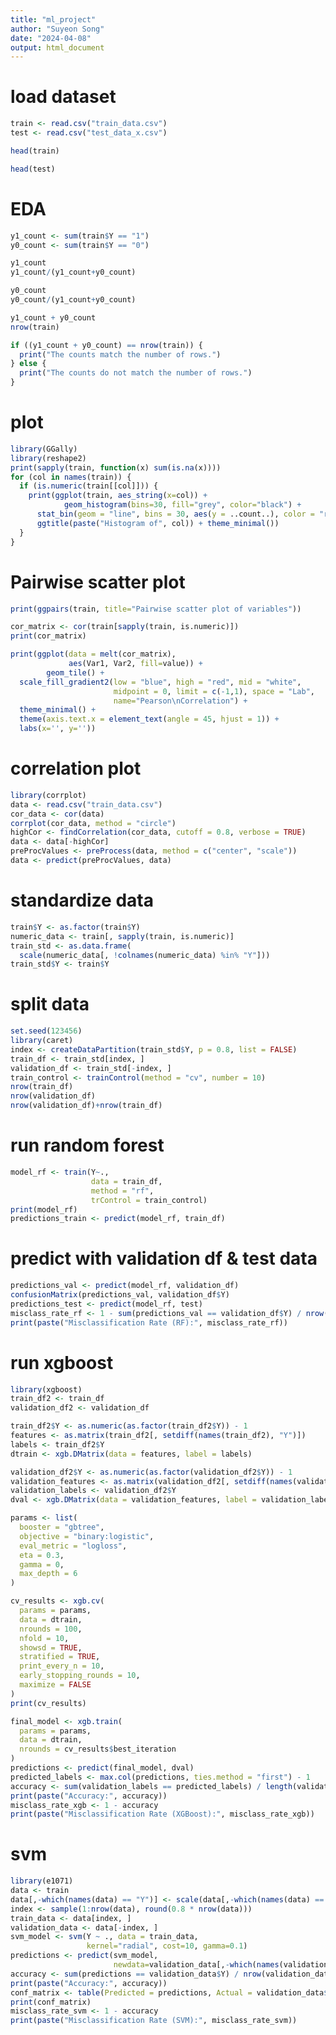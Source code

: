 ```yaml
---
title: "ml_project"
author: "Suyeon Song"
date: "2024-04-08"
output: html_document
---
```


# load dataset

```r
train <- read.csv("train_data.csv")
test <- read.csv("test_data_x.csv")
```

```r
head(train)
```
```r
head(test)
```

# EDA

```r
y1_count <- sum(train$Y == "1")
y0_count <- sum(train$Y == "0")

y1_count
y1_count/(y1_count+y0_count)

y0_count
y0_count/(y1_count+y0_count)

y1_count + y0_count
nrow(train)

if ((y1_count + y0_count) == nrow(train)) {
  print("The counts match the number of rows.")
} else {
  print("The counts do not match the number of rows.")
}
```
# plot

```r
library(GGally)
library(reshape2)
print(sapply(train, function(x) sum(is.na(x))))
for (col in names(train)) {
  if (is.numeric(train[[col]])) {
    print(ggplot(train, aes_string(x=col)) + 
            geom_histogram(bins=30, fill="grey", color="black") + 
      stat_bin(geom = "line", bins = 30, aes(y = ..count..), color = "red") + 
      ggtitle(paste("Histogram of", col)) + theme_minimal())
  }
}

```

# Pairwise scatter plot

```r
print(ggpairs(train, title="Pairwise scatter plot of variables"))

cor_matrix <- cor(train[sapply(train, is.numeric)])
print(cor_matrix)

print(ggplot(data = melt(cor_matrix), 
             aes(Var1, Var2, fill=value)) + 
        geom_tile() + 
  scale_fill_gradient2(low = "blue", high = "red", mid = "white", 
                       midpoint = 0, limit = c(-1,1), space = "Lab", 
                       name="Pearson\nCorrelation") + 
  theme_minimal() + 
  theme(axis.text.x = element_text(angle = 45, hjust = 1)) + 
  labs(x='', y=''))
```

# correlation plot

```r
library(corrplot)
data <- read.csv("train_data.csv")
cor_data <- cor(data)
corrplot(cor_data, method = "circle")
highCor <- findCorrelation(cor_data, cutoff = 0.8, verbose = TRUE)
data <- data[-highCor]
preProcValues <- preProcess(data, method = c("center", "scale"))
data <- predict(preProcValues, data)
```

# standardize data

```r
train$Y <- as.factor(train$Y)
numeric_data <- train[, sapply(train, is.numeric)]
train_std <- as.data.frame(
  scale(numeric_data[, !colnames(numeric_data) %in% "Y"]))
train_std$Y <- train$Y
```

# split data

```r
set.seed(123456)
library(caret)
index <- createDataPartition(train_std$Y, p = 0.8, list = FALSE)
train_df <- train_std[index, ]
validation_df <- train_std[-index, ]
train_control <- trainControl(method = "cv", number = 10)
nrow(train_df)
nrow(validation_df)
nrow(validation_df)+nrow(train_df)
```

# run random forest

```r
model_rf <- train(Y~., 
                  data = train_df, 
                  method = "rf", 
                  trControl = train_control)
print(model_rf)
predictions_train <- predict(model_rf, train_df)
```

# predict with validation df & test data

```r
predictions_val <- predict(model_rf, validation_df)
confusionMatrix(predictions_val, validation_df$Y)
predictions_test <- predict(model_rf, test)
misclass_rate_rf <- 1 - sum(predictions_val == validation_df$Y) / nrow(validation_df)
print(paste("Misclassification Rate (RF):", misclass_rate_rf))
```

# run xgboost

```r
library(xgboost)
train_df2 <- train_df
validation_df2 <- validation_df

train_df2$Y <- as.numeric(as.factor(train_df2$Y)) - 1 
features <- as.matrix(train_df2[, setdiff(names(train_df2), "Y")])
labels <- train_df2$Y
dtrain <- xgb.DMatrix(data = features, label = labels)

validation_df2$Y <- as.numeric(as.factor(validation_df2$Y)) - 1
validation_features <- as.matrix(validation_df2[, setdiff(names(validation_df2), "Y")])
validation_labels <- validation_df2$Y
dval <- xgb.DMatrix(data = validation_features, label = validation_labels)

params <- list(
  booster = "gbtree",
  objective = "binary:logistic",
  eval_metric = "logloss",
  eta = 0.3,
  gamma = 0,
  max_depth = 6
)

cv_results <- xgb.cv(
  params = params,
  data = dtrain,
  nrounds = 100,
  nfold = 10,
  showsd = TRUE,
  stratified = TRUE,
  print_every_n = 10,
  early_stopping_rounds = 10,
  maximize = FALSE
)
print(cv_results)

final_model <- xgb.train(
  params = params,
  data = dtrain,
  nrounds = cv_results$best_iteration
)
predictions <- predict(final_model, dval)
predicted_labels <- max.col(predictions, ties.method = "first") - 1  
accuracy <- sum(validation_labels == predicted_labels) / length(validation_labels)
print(paste("Accuracy:", accuracy))
misclass_rate_xgb <- 1 - accuracy
print(paste("Misclassification Rate (XGBoost):", misclass_rate_xgb))

```



# svm

```r
library(e1071)
data <- train
data[,-which(names(data) == "Y")] <- scale(data[,-which(names(data) == "Y")])
index <- sample(1:nrow(data), round(0.8 * nrow(data)))
train_data <- data[index, ]
validation_data <- data[-index, ]
svm_model <- svm(Y ~ ., data = train_data, 
                 kernel="radial", cost=10, gamma=0.1)
predictions <- predict(svm_model, 
                       newdata=validation_data[,-which(names(validation_data) == "Y")])
accuracy <- sum(predictions == validation_data$Y) / nrow(validation_data)
print(paste("Accuracy:", accuracy))
conf_matrix <- table(Predicted = predictions, Actual = validation_data$Y)
print(conf_matrix)
misclass_rate_svm <- 1 - accuracy
print(paste("Misclassification Rate (SVM):", misclass_rate_svm))

```






